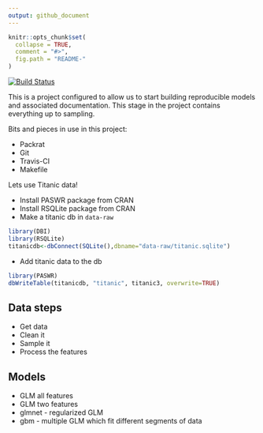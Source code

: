```yaml
---
output: github_document
---
```


<!-- README.md is generated from README.Rmd. Please edit that file -->

```r
knitr::opts_chunk$set(
  collapse = TRUE,
  comment = "#>",
  fig.path = "README-"
)
```
[![Build Status](https://travis-ci.org/stephlocke/ReproducibleGLM-step1.svg?branch=master)](https://travis-ci.org/stephlocke/ReproducibleGLM-step1)

This is a project configured to allow us to start building reproducible models and associated documentation. This stage in the project contains everything up to sampling.

Bits and pieces in use in this project:

- Packrat
- Git
- Travis-CI
- Makefile

Lets use Titanic data!

- Install PASWR package from CRAN
- Install RSQLite package from CRAN
- Make a titanic db in `data-raw`

```r
library(DBI)
library(RSQLite)
titanicdb<-dbConnect(SQLite(),dbname="data-raw/titanic.sqlite")
```

- Add titanic data to the db

```r
library(PASWR)
dbWriteTable(titanicdb, "titanic", titanic3, overwrite=TRUE)
```


## Data steps
- Get data
- Clean it
- Sample it
- Process the features

## Models
- GLM all features
- GLM two features
- glmnet - regularized GLM
- gbm - multiple GLM which fit different segments of data

